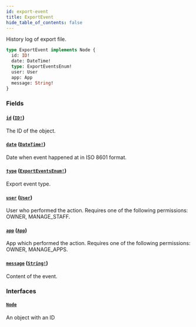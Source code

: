 ```yaml
---
id: export-event
title: ExportEvent
hide_table_of_contents: false
---
```


History log of export file.

```graphql
type ExportEvent implements Node {
  id: ID!
  date: DateTime!
  type: ExportEventsEnum!
  user: User
  app: App
  message: String!
}
```

### Fields

#### [`id`](#) ([`ID!`](../../../developer/api-reference/scalars/id))

The ID of the object.

#### [`date`](#) ([`DateTime!`](../../../developer/api-reference/scalars/date-time))

Date when event happened at in ISO 8601 format.

#### [`type`](#) ([`ExportEventsEnum!`](../../../developer/api-reference/enums/export-events-enum))

Export event type.

#### [`user`](#) ([`User`](../../../developer/api-reference/objects/user))

User who performed the action. Requires one of the following permissions: OWNER, MANAGE_STAFF.

#### [`app`](#) ([`App`](../../../developer/api-reference/objects/app))

App which performed the action. Requires one of the following permissions: OWNER, MANAGE_APPS.

#### [`message`](#) ([`String!`](../../../developer/api-reference/scalars/string))

Content of the event.

### Interfaces

#### [`Node`](../../../developer/api-reference/interfaces/node)

An object with an ID
